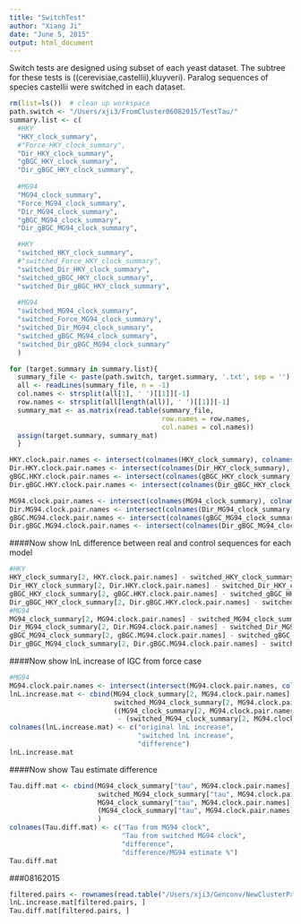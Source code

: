 ```yaml
---
title: "SwitchTest"
author: "Xiang Ji"
date: "June 5, 2015"
output: html_document
---
```


Switch tests are designed using subset of each yeast dataset. The subtree for these
tests is ((cerevisiae,castellii),kluyveri). Paralog sequences of species castellii 
were switched in each dataset.

```r
rm(list=ls())  # clean up workspace
path.switch <- "/Users/xji3/FromCluster06082015/TestTau/"
summary.list <- c( 
  #HKY
  "HKY_clock_summary",
  #"Force_HKY_clock_summary",
  "Dir_HKY_clock_summary",
  "gBGC_HKY_clock_summary",
  "Dir_gBGC_HKY_clock_summary",
  
  #MG94
  "MG94_clock_summary",
  "Force_MG94_clock_summary",
  "Dir_MG94_clock_summary",
  "gBGC_MG94_clock_summary",
  "Dir_gBGC_MG94_clock_summary",

  #HKY
  "switched_HKY_clock_summary",
  #"switched_Force_HKY_clock_summary",
  "switched_Dir_HKY_clock_summary",
  "switched_gBGC_HKY_clock_summary",
  "switched_Dir_gBGC_HKY_clock_summary",
  
  #MG94
  "switched_MG94_clock_summary",
  "switched_Force_MG94_clock_summary",
  "switched_Dir_MG94_clock_summary",
  "switched_gBGC_MG94_clock_summary",
  "switched_Dir_gBGC_MG94_clock_summary"
  )

for (target.summary in summary.list){
  summary_file <- paste(path.switch, target.summary, '.txt', sep = '')
  all <- readLines(summary_file, n = -1)
  col.names <- strsplit(all[1], ' ')[[1]][-1]
  row.names <- strsplit(all[length(all)], ' ')[[1]][-1]
  summary_mat <- as.matrix(read.table(summary_file, 
                                      row.names = row.names, 
                                      col.names = col.names))
  assign(target.summary, summary_mat)
  }

HKY.clock.pair.names <- intersect(colnames(HKY_clock_summary), colnames(switched_HKY_clock_summary))
Dir.HKY.clock.pair.names <- intersect(colnames(Dir_HKY_clock_summary), colnames(switched_Dir_HKY_clock_summary))
gBGC.HKY.clock.pair.names <- intersect(colnames(gBGC_HKY_clock_summary), colnames(switched_gBGC_HKY_clock_summary))
Dir.gBGC.HKY.clock.pair.names <- intersect(colnames(Dir_gBGC_HKY_clock_summary), colnames(switched_Dir_gBGC_HKY_clock_summary))

MG94.clock.pair.names <- intersect(colnames(MG94_clock_summary), colnames(switched_MG94_clock_summary))
Dir.MG94.clock.pair.names <- intersect(colnames(Dir_MG94_clock_summary), colnames(switched_Dir_MG94_clock_summary))
gBGC.MG94.clock.pair.names <- intersect(colnames(gBGC_MG94_clock_summary), colnames(switched_gBGC_MG94_clock_summary))
Dir.gBGC.MG94.clock.pair.names <- intersect(colnames(Dir_gBGC_MG94_clock_summary), colnames(switched_Dir_gBGC_MG94_clock_summary))

```

####Now show lnL difference between real and control sequences for each model

```r
#HKY
HKY_clock_summary[2, HKY.clock.pair.names] - switched_HKY_clock_summary[2, HKY.clock.pair.names]
Dir_HKY_clock_summary[2, Dir.HKY.clock.pair.names] - switched_Dir_HKY_clock_summary[2, Dir.HKY.clock.pair.names]
gBGC_HKY_clock_summary[2, gBGC.HKY.clock.pair.names] - switched_gBGC_HKY_clock_summary[2, gBGC.HKY.clock.pair.names]
Dir_gBGC_HKY_clock_summary[2, Dir.gBGC.HKY.clock.pair.names] - switched_Dir_gBGC_HKY_clock_summary[2, Dir.gBGC.HKY.clock.pair.names]
#MG94
MG94_clock_summary[2, MG94.clock.pair.names] - switched_MG94_clock_summary[2, MG94.clock.pair.names]
Dir_MG94_clock_summary[2, Dir.MG94.clock.pair.names] - switched_Dir_MG94_clock_summary[2, Dir.MG94.clock.pair.names]
gBGC_MG94_clock_summary[2, gBGC.MG94.clock.pair.names] - switched_gBGC_MG94_clock_summary[2, gBGC.MG94.clock.pair.names]
Dir_gBGC_MG94_clock_summary[2, Dir.gBGC.MG94.clock.pair.names] - switched_Dir_gBGC_MG94_clock_summary[2, Dir.gBGC.MG94.clock.pair.names]
```

####Now show lnL increase of IGC from force case
```r
#MG94
MG94.clock.pair.names <- intersect(intersect(MG94.clock.pair.names, colnames(Force_MG94_clock_summary)), colnames(switched_Force_MG94_clock_summary))
lnL.increase.mat <- cbind(MG94_clock_summary[2, MG94.clock.pair.names] - Force_MG94_clock_summary[2, MG94.clock.pair.names], 
                          switched_MG94_clock_summary[2, MG94.clock.pair.names] - switched_Force_MG94_clock_summary[2, MG94.clock.pair.names], 
                          ((MG94_clock_summary[2, MG94.clock.pair.names] - Force_MG94_clock_summary[2, MG94.clock.pair.names])
                           - (switched_MG94_clock_summary[2, MG94.clock.pair.names] - switched_Force_MG94_clock_summary[2, MG94.clock.pair.names])))
colnames(lnL.increase.mat) <- c("original lnL increase", 
                                "switched lnL increase", 
                                "difference")
lnL.increase.mat
```

####Now show Tau estimate difference

```r
Tau.diff.mat <- cbind(MG94_clock_summary["tau", MG94.clock.pair.names], 
                      switched_MG94_clock_summary["tau", MG94.clock.pair.names], 
                      MG94_clock_summary["tau", MG94.clock.pair.names] - switched_MG94_clock_summary["tau", MG94.clock.pair.names],
                      (MG94_clock_summary["tau", MG94.clock.pair.names] - switched_MG94_clock_summary["tau", MG94.clock.pair.names]) / MG94_clock_summary["tau", MG94.clock.pair.names] * 100.0
                      )
colnames(Tau.diff.mat) <- c("Tau from MG94 clock", 
                            "Tau from switched MG94 clock", 
                            "difference",
                            "difference/MG94 estimate %")
Tau.diff.mat
```


###08162015

```r
filtered.pairs <- rownames(read.table("/Users/xji3/Genconv/NewClusterPackRun/Yeast14pairs", row.names = 2))
lnL.increase.mat[filtered.pairs, ]
Tau.diff.mat[filtered.pairs, ]
```